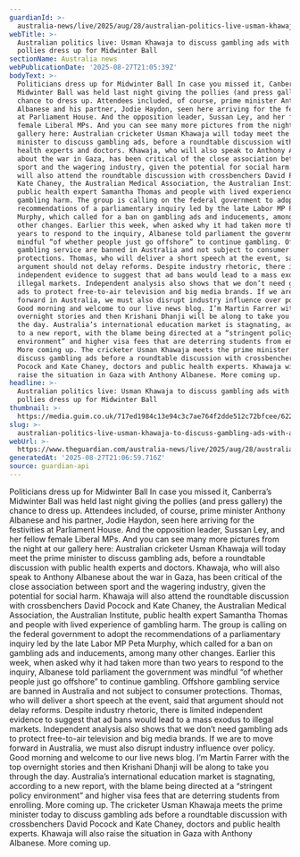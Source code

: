 ```yaml
---
guardianId: >-
  australia-news/live/2025/aug/28/australian-politics-live-usman-khawaja-gambling-ads-anthony-albanese-sussan-ley-labor-coalition-question-time-ntwnfb
webTitle: >-
  Australian politics live: Usman Khawaja to discuss gambling ads with Albanese;
  pollies dress up for Midwinter Ball
sectionName: Australia news
webPublicationDate: '2025-08-27T21:05:39Z'
bodyText: >-
  Politicians dress up for Midwinter Ball In case you missed it, Canberra’s
  Midwinter Ball was held last night giving the pollies (and press gallery) the
  chance to dress up. Attendees included, of course, prime minister Anthony
  Albanese and his partner, Jodie Haydon, seen here arriving for the festivities
  at Parliament House. And the opposition leader, Sussan Ley, and her fellow
  female Liberal MPs. And you can see many more pictures from the night at our
  gallery here: Australian cricketer Usman Khawaja will today meet the prime
  minister to discuss gambling ads, before a roundtable discussion with public
  health experts and doctors. Khawaja, who will also speak to Anthony Albanese
  about the war in Gaza, has been critical of the close association between
  sport and the wagering industry, given the potential for social harm. Khawaja
  will also attend the roundtable discussion with crossbenchers David Pocock and
  Kate Chaney, the Australian Medical Association, the Australian Institute,
  public health expert Samantha Thomas and people with lived experience of
  gambling harm. The group is calling on the federal government to adopt the
  recommendations of a parliamentary inquiry led by the late Labor MP Peta
  Murphy, which called for a ban on gambling ads and inducements, among many
  other changes. Earlier this week, when asked why it had taken more than two
  years to respond to the inquiry, Albanese told parliament the government was
  mindful “of whether people just go offshore” to continue gambling. Offshore
  gambling service are banned in Australia and not subject to consumer
  protections. Thomas, who will deliver a short speech at the event, said that
  argument should not delay reforms. Despite industry rhetoric, there is limited
  independent evidence to suggest that ad bans would lead to a mass exodus to
  illegal markets. Independent analysis also shows that we don’t need gambling
  ads to protect free-to-air television and big media brands. If we are to move
  forward in Australia, we must also disrupt industry influence over policy.
  Good morning and welcome to our live news blog. I’m Martin Farrer with the top
  overnight stories and then Krishani Dhanji will be along to take you through
  the day. Australia’s international education market is stagnating, according
  to a new report, with the blame being directed at a “stringent policy
  environment” and higher visa fees that are deterring students from enrolling.
  More coming up. The cricketer Usman Khawaja meets the prime minister today to
  discuss gambling ads before a roundtable discussion with crossbenchers David
  Pocock and Kate Chaney, doctors and public health experts. Khawaja will also
  raise the situation in Gaza with Anthony Albanese. More coming up.
headline: >-
  Australian politics live: Usman Khawaja to discuss gambling ads with Albanese;
  pollies dress up for Midwinter Ball
thumbnail: >-
  https://media.guim.co.uk/717ed1984c13e94c3c7ae764f2dde512c72bfcee/622_0_6215_4972/500.jpg
slug: >-
  australian-politics-live-usman-khawaja-to-discuss-gambling-ads-with-albanese-pollies-dress-up-for-midwinter-ball
webUrl: >-
  https://www.theguardian.com/australia-news/live/2025/aug/28/australian-politics-live-usman-khawaja-gambling-ads-anthony-albanese-sussan-ley-labor-coalition-question-time-ntwnfb
generatedAt: '2025-08-27T21:06:59.716Z'
source: guardian-api
---
```

Politicians dress up for Midwinter Ball In case you missed it, Canberra’s Midwinter Ball was held last night giving the pollies (and press gallery) the chance to dress up. Attendees included, of course, prime minister Anthony Albanese and his partner, Jodie Haydon, seen here arriving for the festivities at Parliament House. And the opposition leader, Sussan Ley, and her fellow female Liberal MPs. And you can see many more pictures from the night at our gallery here: Australian cricketer Usman Khawaja will today meet the prime minister to discuss gambling ads, before a roundtable discussion with public health experts and doctors. Khawaja, who will also speak to Anthony Albanese about the war in Gaza, has been critical of the close association between sport and the wagering industry, given the potential for social harm. Khawaja will also attend the roundtable discussion with crossbenchers David Pocock and Kate Chaney, the Australian Medical Association, the Australian Institute, public health expert Samantha Thomas and people with lived experience of gambling harm. The group is calling on the federal government to adopt the recommendations of a parliamentary inquiry led by the late Labor MP Peta Murphy, which called for a ban on gambling ads and inducements, among many other changes. Earlier this week, when asked why it had taken more than two years to respond to the inquiry, Albanese told parliament the government was mindful “of whether people just go offshore” to continue gambling. Offshore gambling service are banned in Australia and not subject to consumer protections. Thomas, who will deliver a short speech at the event, said that argument should not delay reforms. Despite industry rhetoric, there is limited independent evidence to suggest that ad bans would lead to a mass exodus to illegal markets. Independent analysis also shows that we don’t need gambling ads to protect free-to-air television and big media brands. If we are to move forward in Australia, we must also disrupt industry influence over policy. Good morning and welcome to our live news blog. I’m Martin Farrer with the top overnight stories and then Krishani Dhanji will be along to take you through the day. Australia’s international education market is stagnating, according to a new report, with the blame being directed at a “stringent policy environment” and higher visa fees that are deterring students from enrolling. More coming up. The cricketer Usman Khawaja meets the prime minister today to discuss gambling ads before a roundtable discussion with crossbenchers David Pocock and Kate Chaney, doctors and public health experts. Khawaja will also raise the situation in Gaza with Anthony Albanese. More coming up.
